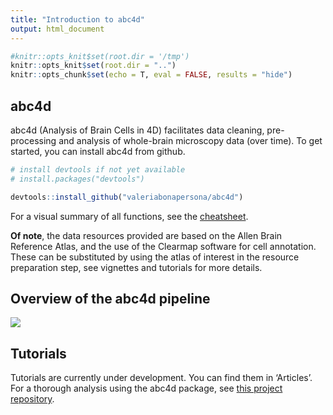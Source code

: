 ```yaml
---
title: "Introduction to abc4d"
output: html_document
---
```


```r
#knitr::opts_knit$set(root.dir = '/tmp')
knitr::opts_knit$set(root.dir = "..")
knitr::opts_chunk$set(echo = T, eval = FALSE, results = "hide")
```


## abc4d

abc4d (Analysis of Brain Cells in 4D) facilitates data cleaning, pre-processing and analysis of whole-brain microscopy data (over time). To get started, you can install abc4d from github. 

```r
# install devtools if not yet available
# install.packages("devtools")

devtools::install_github("valeriabonapersona/abc4d")
```

For a visual summary of all functions, see the [cheatsheet](https://github.com/valeriabonapersona/abc4d/blob/main/man/figures/cheasheet.png).


**Of note**, the data resources provided are based on the Allen Brain Reference Atlas, and the use of the Clearmap software for cell annotation. These can be substituted by using the atlas of interest in the resource preparation step, see vignettes and tutorials for more details.

## Overview of the abc4d pipeline
![](img/abc4d_pipeline.svg)

## Tutorials
Tutorials are currently under development. You can find them in 'Articles'. For a thorough analysis using the abc4d package, see [this project repository](https://github.com/valeriabonapersona/footshock_brain).
